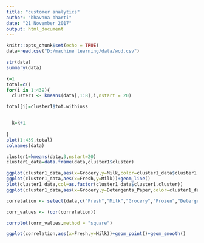 ---
title: "customer analytics"
author: "bhavana bharti"
date: "21 November 2017"
output: html_document
---

```{r setup, include=FALSE}
knitr::opts_chunk$set(echo = TRUE)
data=read.csv("D:/machine learning/data/wcd.csv")
```

```{r}
str(data)
summary(data)
```

```{r}
k=1
total=c()
for(i in 1:439){
  cluster1 <- kmeans(data[,1:8],i,nstart = 20)

total[i]=cluster1$tot.withinss


  k=k+1
  
}
plot(1:439,total)
colnames(data)
```

```{r}
cluster1=kmeans(data,3,nstart=20)
cluster1_data=data.frame(data,cluster1$cluster)

ggplot(cluster1_data,aes(x=Grocery,y=Milk,color=cluster1_data$cluster1.cluster))+geom_line()
ggplot(cluster1_data,aes(x=Fresh,y=Milk))+geom_line()
plot(cluster1_data,col=as.factor(cluster1_data$cluster1.cluster))
ggplot(cluster1_data,aes(x=Grocery,y=Detergents_Paper,color=cluster1_data$cluster1.cluster))+geom_line()

```

```{r}
correlation <- select(data,c("Fresh","Milk","Grocery","Frozen","Detergents_Paper","Delicassen"))

corr_values <- (cor(correlation))

corrplot(corr_values,method = "square")

ggplot(correlation,aes(x=Fresh,y=Milk))+geom_point()+geom_smooth()
```

